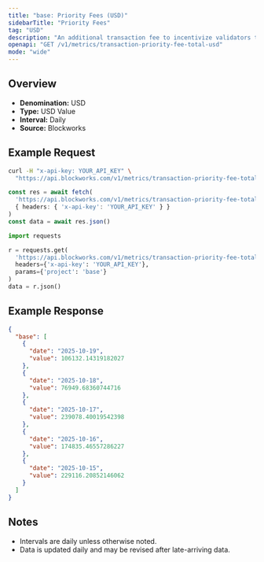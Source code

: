 ```yaml
---
title: "base: Priority Fees (USD)"
sidebarTitle: "Priority Fees"
tag: "USD"
description: "An additional transaction fee to incentivize validators to prioritize and execute transactions."
openapi: "GET /v1/metrics/transaction-priority-fee-total-usd"
mode: "wide"
---
```


## Overview

- **Denomination:** USD
- **Type:** USD Value
- **Interval:** Daily
- **Source:** Blockworks

## Example Request

<CodeGroup>

```bash cURL
curl -H "x-api-key: YOUR_API_KEY" \
  "https://api.blockworks.com/v1/metrics/transaction-priority-fee-total-usd?project=base"
```

```typescript TypeScript
const res = await fetch(
  'https://api.blockworks.com/v1/metrics/transaction-priority-fee-total-usd?project=base',
  { headers: { 'x-api-key': 'YOUR_API_KEY' } }
)
const data = await res.json()
```

```python Python
import requests

r = requests.get(
  'https://api.blockworks.com/v1/metrics/transaction-priority-fee-total-usd',
  headers={'x-api-key': 'YOUR_API_KEY'},
  params={'project': 'base'}
)
data = r.json()
```

</CodeGroup>

## Example Response

```json
{
  "base": [
    {
      "date": "2025-10-19",
      "value": 106132.14319182027
    },
    {
      "date": "2025-10-18",
      "value": 76949.68360744716
    },
    {
      "date": "2025-10-17",
      "value": 239078.40019542398
    },
    {
      "date": "2025-10-16",
      "value": 174835.46557286227
    },
    {
      "date": "2025-10-15",
      "value": 229116.20852146062
    }
  ]
}
```

## Notes
- Intervals are daily unless otherwise noted.
- Data is updated daily and may be revised after late-arriving data.